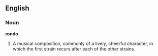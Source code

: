 ==English==

===Noun===

'''rondo'''

#A musical composition, commonly of a lively, cheerful character, in which the first strain recurs after each of the other strains.